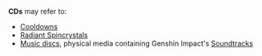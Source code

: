 {{Disambiguation}}
'''CDs''' may refer to:
* [[Cooldown]]s
* [[Radiant Spincrystals]]
* [[:Category:CD Release|Music discs]], physical media containing Genshin Impact's [[Soundtracks]]